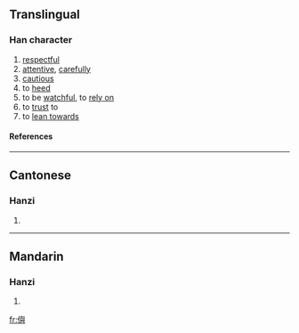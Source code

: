 ==Translingual==
===Han character===
{{Han char|rn=9|rad=人|as=14|sn=16|four=|canj=人竹X金 (OHXC)}}
# [[respectful]]
# [[attentive]], [[carefully]]
# [[cautious]]
# to [[heed]]
# to be [[watchful]], to [[rely on]]
# to [[trust]] to
# to [[lean towards]]
====References====
{{Han ref|kx=0120.040|hdz=10231.040|uh=349C|ud=13468}}

----
==Cantonese==
===Hanzi===
{{yue-hanzi|jyut=|y=jyu5}}
# {{defn|Cantonese}}

----
==Mandarin==
===Hanzi===
{{cmn-hanzi|pin=[[yú]] (yu2), [[yǔ]] (yu3)|wg=yü<sup>2</sup>, yü<sup>3</sup>}}
# {{defn|Mandarin}}

[[fr:㒜]]